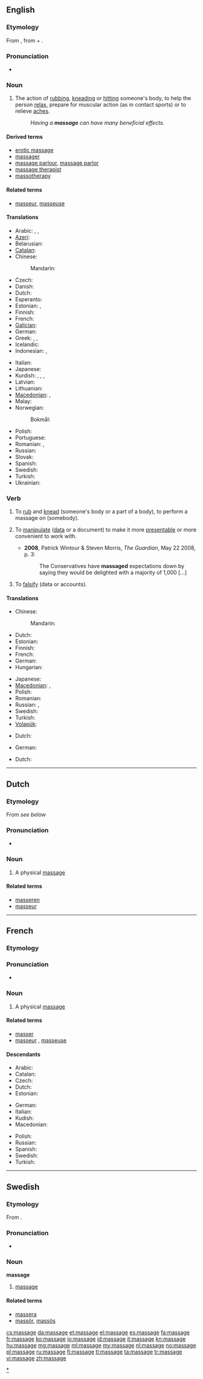 {{also|Massage}}
==English==

===Etymology===
From {{etyl|fr}} {{term|massage|lang=fr}}, from {{term|masser||to massage}} + {{term|-age}}.

===Pronunciation===
{{wikipedia}}
* {{a|US}} {{IPA|/məˈsɑʒ/}}

===Noun===
{{en-noun}}

# The action of [[rub]]bing, [[knead]]ing or [[hit]]ting someone's body, to help the person [[relax]], prepare for muscular action (as in contact sports) or to relieve [[ache]]s.
#: ''Having a '''massage''' can have many beneficial effects.''

====Derived terms====
* [[erotic massage]]
* [[massager]]
* [[massage parlour]], [[massage parlor]]
* [[massage therapist]]
* [[massotherapy]]

====Related terms====
* [[masseur]], [[masseuse]]

====Translations====
{{trans-top|rubbing, kneading, or hitting muscled part of a body}}
* Arabic: {{t|ar|تدليك|m|tr=tadliik}}, {{t|ar|تمسيد|m|tr=tamsiik}}, {{t|ar|مساج|m|tr=masaaj}}
* [[Azeri]]: {{t|az|masaj}}
* Belarusian: {{t|be|масаж|tr=masáž|sc=Cyrl}}
* [[Catalan]]: {{t|ca|massatge|m}}
* Chinese:
*: Mandarin: {{t-|cmn|按摩|tr=ànmó|sc=Hani}}
* Czech: {{t-|cs|masáž|f}}
* Danish: {{t|da|massage}}
* Dutch: {{t+|nl|massage|f}}
* Esperanto: {{t|eo|masaĝo}}
* Estonian: {{t|et|masseerimine}}, {{t|et|massaaž}}
* Finnish: {{t+|fi|hieronta}}
* French: {{t+|fr|massage|m}}
* [[Galician]]: {{t|gl|masaxe|m}}
* German: {{t+|de|Massage|f}}
* Greek: {{t|el|μαλάσσω|tr=malassoo}}, {{t|el|χειρομαλάσσω|tr=cheiromalassoo}}, {{t|el|εντρίβω|tr=entriboo}}
* Icelandic: {{t|is|nudd}}
* Indonesian: {{t+|id|pijat|xs=Indonesian}}, {{t|id|urut}}
{{trans-mid}}
* Italian: {{t+|it|massaggio|m}}
* Japanese: {{t|ja|マッサージ|tr=''massāji''}}
* Kurdish: {{t|ku|gemirandin|f}}, {{t|ku|perixandin|f}}, {{t|ku|mistdan|f}}, {{t+|ku|masaj|f}}
* Latvian: {{t|lv|masāža}}
* Lithuanian: {{t|lt|masažas}}
* [[Macedonian]]: {{t-|mk|масажа|f|tr=masáža}}, {{t|mk|трлање|n|tr=t'rlanje}}
* Malay: {{t|ms|urut}}
* Norwegian:
*: Bokmål: {{t|no|massasje}}
* Polish: {{t+|pl|masaż|m}}
* Portuguese: {{t|pt|massagem|m}}
* Romanian: {{t|ro|masaj|n}}, {{t|ro|masare|f}}
* Russian: {{t+|ru|массаж|m|tr=massáž}}
* Slovak: {{t|sk|masáž}}
* Spanish: {{t-|es|masaje|m}}
* Swedish: {{t|sv|massage|c}}
* Turkish: {{t+|tr|masaj}}
* Ukrainian: {{t|uk|масаж|tr=masáž|sc=Cyrl}}
{{trans-bottom}}

===Verb===
{{en-verb|massag|ing}}

# {{transitive}} To [[rub]] and [[knead]] (someone's body or a part of a body), to perform a massage on (somebody).
# {{transitive}} To [[manipulate]] ([[data]] or a document) to make it more [[presentable]] or more convenient to work with.
#* '''2008''', Patrick Wintour & Steven Morris, ''The Guardian'', May 22 2008, p. 3:
#*: The Conservatives have '''massaged''' expectations down by saying they would be delighted with a majority of 1,000 [...]
# {{transitive}} To [[falsify]] (data or accounts).

====Translations====
{{trans-top|to perform a massage on somebody}}
* Chinese:
*: Mandarin: {{t-|cmn|按摩|tr=ànmó|sc=Hani}}
* Dutch: {{t-|nl|masseren}}
* Estonian: {{t|et|masseerima}}
* Finnish: {{t-|fi|hieroa}}
* French: {{t+|fr|masser}}
* German: {{t+|de|massieren}}
* Hungarian: {{t|hu|masszíroz}}
{{trans-mid}}
* Japanese: {{t|ja|マッサージする|tr=massāji-surú}}
* [[Macedonian]]: {{t|mk|масира|tr=masíra}}, {{t|mk|трла|tr=t'rla}}
* Polish: {{t|pl|masować}}
* Romanian: {{t|ro|masa}}
* Russian: {{t|ru|массировать|tr=massírovat'}} {{impf}}, {{t|ru|делать массаж|tr=délat' massáž}}
* Swedish: {{t|sv|massera}}
* Turkish: {{t|tr|masaj yapmak}}
* [[Volapük]]: {{t|vo|masetön}}
{{trans-bottom}}

{{trans-top|to manipulate data or a document}}
* Dutch: {{t-|nl|manipuleren}}
{{trans-mid}}
* German: {{t+|de|schönen}}
{{trans-bottom}}

{{trans-top|to falsify data or accounts}}
* Dutch: {{t+|nl|vervalsen}}
{{trans-mid}}
{{trans-bottom}}

[[Category:Massage|*]]

----

==Dutch==

===Etymology===
From {{etyl|fr|nl}} ''see below''

===Pronunciation===
* {{audio|Nl-massage.ogg|Audio}}

===Noun===
{{nl-noun|massages|massagetje}}

# A physical [[#English|massage]]

====Related terms====
* [[masseren]]
* [[masseur]] {{m}}

----

==French==

===Etymology===
{{suffix|masser|age|lang=fr}}

===Pronunciation===
* {{IPA|/masaʒ/|lang=fr}}

===Noun===
{{fr-noun|m}}

# A physical [[#English|massage]]

====Related terms====
* [[masser]]
* [[masseur]] {{m}}, [[masseuse]] {{f}}

====Descendants====
{{top3}}
* Arabic: {{l|ar|مساج|tr=masaaj|sc=Arab}}
* Catalan: {{l|ca|massatge}}
* Czech: {{l|cs|masáž}}
* Dutch: {{l|nl|massage}}
* Estonian: {{l|et|massaaž}}
{{mid3}}
* German: {{l|de|massage}}
* Italian: {{l|it|massaggio}}
* Kudish: {{l|ku|masaj|sc=Latn}}
* Macedonian: {{l|mk|масажа|sc=Cyrl|tr=masáža}}
{{mid3}}
* Polish: {{l|pl|masaż}}
* Russian: {{l|ru|массаж|sc=Cyrl|tr=massáž}}
* Spanish: {{l|es|masaje}}
* Swedish: {{l|sv|massage}}
* Turkish: {{l|tr|masaj}}
{{bottom}}

----

==Swedish==

===Etymology===
From {{etyl|fr|sv}} {{term|massage|lang=fr}}.

===Pronunciation===
* {{IPA|/maˈsɑːɧ/|lang=sv}}

===Noun===
{{sv-noun-reg-r-c}}
'''massage''' {{c}}

# [[#English|massage]]

====Related terms====
* [[massera]]
* [[massör]], [[massös]]

[[cs:massage]]
[[da:massage]]
[[et:massage]]
[[el:massage]]
[[es:massage]]
[[fa:massage]]
[[fr:massage]]
[[ko:massage]]
[[io:massage]]
[[id:massage]]
[[it:massage]]
[[kn:massage]]
[[hu:massage]]
[[mg:massage]]
[[ml:massage]]
[[my:massage]]
[[nl:massage]]
[[no:massage]]
[[pl:massage]]
[[ru:massage]]
[[fi:massage]]
[[tl:massage]]
[[ta:massage]]
[[tr:massage]]
[[vi:massage]]
[[zh:massage]]